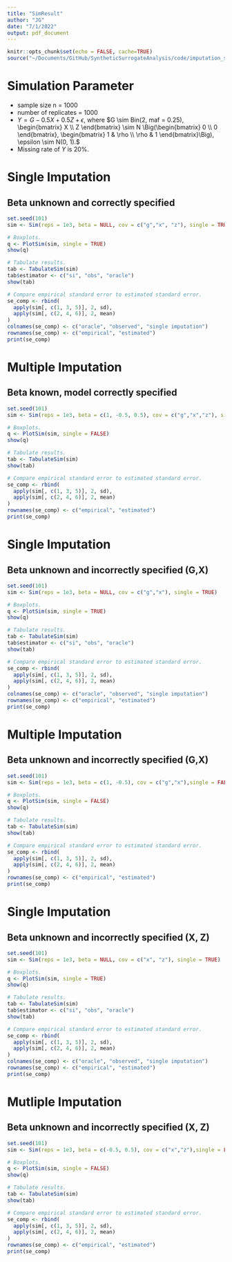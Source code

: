 ```yaml
---
title: "SimResult"
author: "JG"
date: "7/1/2022"
output: pdf_document
---
```


```r
knitr::opts_chunk$set(echo = FALSE, cache=TRUE)
source("~/Documents/GitHub/SyntheticSurrogateAnalysis/code/imputation_simulation_JG.R")
```

# Simulation Parameter

- sample size n = 1000
- number of replicates = 1000
- $Y = G -0.5 X + 0.5 Z + \epsilon$, where $G \sim Bin(2, maf = 0.25), \begin{bmatrix} X \\ Z  \end{bmatrix} \sim N \Big(\begin{bmatrix} 0 \\ 0  \end{bmatrix}, \begin{bmatrix} 1 & \rho \\ \rho & 1  \end{bmatrix}\Big), \epsilon \sim N(0, 1).$
- Missing rate of $Y$ is 20%.


# Single Imputation
## Beta unknown and correctly specified

```r
set.seed(101)
sim <- Sim(reps = 1e3, beta = NULL, cov = c("g","x", "z"), single = TRUE)

# Boxplots.
q <- PlotSim(sim, single = TRUE)
show(q)

# Tabulate results.
tab <- TabulateSim(sim)
tab$estimator <- c("si", "obs", "oracle")
show(tab)

# Compare empirical standard error to estimated standard error.
se_comp <- rbind(
  apply(sim[, c(1, 3, 5)], 2, sd),
  apply(sim[, c(2, 4, 6)], 2, mean)
)
colnames(se_comp) <- c("oracle", "observed", "single imputation")
rownames(se_comp) <- c("empirical", "estimated")
print(se_comp)
```

# Multiple Imputation
## Beta known, model correctly specified
```r
set.seed(101)
sim <- Sim(reps = 1e3, beta = c(1, -0.5, 0.5), cov = c("g","x","z"), single = FALSE)

# Boxplots.
q <- PlotSim(sim, single = FALSE)
show(q)

# Tabulate results.
tab <- TabulateSim(sim)
show(tab)

# Compare empirical standard error to estimated standard error.
se_comp <- rbind(
  apply(sim[, c(1, 3, 5)], 2, sd),
  apply(sim[, c(2, 4, 6)], 2, mean)
)
rownames(se_comp) <- c("empirical", "estimated")
print(se_comp)
```



# Single Imputation
## Beta unknown and incorrectly specified (G,X)


```r
set.seed(101)
sim <- Sim(reps = 1e3, beta = NULL, cov = c("g","x"), single = TRUE)

# Boxplots.
q <- PlotSim(sim, single = TRUE)
show(q)

# Tabulate results.
tab <- TabulateSim(sim)
tab$estimator <- c("si", "obs", "oracle")
show(tab)

# Compare empirical standard error to estimated standard error.
se_comp <- rbind(
  apply(sim[, c(1, 3, 5)], 2, sd),
  apply(sim[, c(2, 4, 6)], 2, mean)
)
colnames(se_comp) <- c("oracle", "observed", "single imputation")
rownames(se_comp) <- c("empirical", "estimated")
print(se_comp)
```

# Multiple Imputation
## Beta unknown and incorrectly specified (G,X)

```r
set.seed(101)
sim <- Sim(reps = 1e3, beta = c(1, -0.5), cov = c("g","x"),single = FALSE)

# Boxplots.
q <- PlotSim(sim, single = FALSE)
show(q)

# Tabulate results.
tab <- TabulateSim(sim)
show(tab)

# Compare empirical standard error to estimated standard error.
se_comp <- rbind(
  apply(sim[, c(1, 3, 5)], 2, sd),
  apply(sim[, c(2, 4, 6)], 2, mean)
)
rownames(se_comp) <- c("empirical", "estimated")
print(se_comp)
```


# Single Imputation
## Beta unknown and incorrectly specified (X, Z)

```r
set.seed(101)
sim <- Sim(reps = 1e3, beta = NULL, cov = c("x", "z"), single = TRUE)

# Boxplots.
q <- PlotSim(sim, single = TRUE)
show(q)

# Tabulate results.
tab <- TabulateSim(sim)
tab$estimator <- c("si", "obs", "oracle")
show(tab)

# Compare empirical standard error to estimated standard error.
se_comp <- rbind(
  apply(sim[, c(1, 3, 5)], 2, sd),
  apply(sim[, c(2, 4, 6)], 2, mean)
)
colnames(se_comp) <- c("oracle", "observed", "single imputation")
rownames(se_comp) <- c("empirical", "estimated")
print(se_comp)
```

# Mutliple Imputation
## Beta unknown and incorrectly specified (X, Z)

```r
set.seed(101)
sim <- Sim(reps = 1e3, beta = c(-0.5, 0.5), cov = c("x","z"),single = FALSE)

# Boxplots.
q <- PlotSim(sim, single = FALSE)
show(q)

# Tabulate results.
tab <- TabulateSim(sim)
show(tab)

# Compare empirical standard error to estimated standard error.
se_comp <- rbind(
  apply(sim[, c(1, 3, 5)], 2, sd),
  apply(sim[, c(2, 4, 6)], 2, mean)
)
rownames(se_comp) <- c("empirical", "estimated")
print(se_comp)
```

